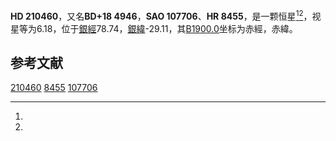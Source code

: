 {{Starbox begin
| name = HD 210460
}}
{{Starbox observe
| epoch = [[J2000.0|J2000.0]]
| constell = {{星座名待查}}<ref name=SIMBAD>{{cite web
 | url=http://simbad.u-strasbg.fr/simbad/sim-id?Ident=HR+8455
 | title=Pulsating variable Star
 | publisher=Centre de Données astronomiques de Strasbourg
 | work=SIMBAD
 | accessdate=2012-07-13
 | archive-date=2019-08-09
 | archive-url=https://web.archive.org/web/20190809074830/http://simbad.u-strasbg.fr/simbad/sim-id?Ident=HR+8455
 }}</ref><ref name=DATA>{{cite web
 | url=http://vizier.u-strasbg.fr/viz-bin/VizieR-5?-out.add=.&-source=5050&-corr=PK=HR&-out.max=9999&HR=8455
 | title=VizieR Detailed Page
 | accessdate=2012-07-13
 | archive-date=2016-03-04
 | archive-url=https://web.archive.org/web/20160304230630/http://vizier.u-strasbg.fr/viz-bin/VizieR-5?-out.add=.&-source=5050&-corr=PK=HR&-out.max=9999&HR=8455
 | dead-url=no
 }}</ref>
| 星官 = 
| ra = {{RA|22|10|19}}<ref name=SIMBAD /><ref name=DATA />
| dec = {{DEC|+19|37|1}}<ref name=SIMBAD /><ref name=DATA />
| appmag_v = 6.18<ref name=SIMBAD /><ref name=DATA />
}}
{{Starbox character
| class = G0V<ref name=SIMBAD /><ref name=DATA />
| b-v = 0.69<ref name=SIMBAD /><ref name=DATA />
| u-b = 0.17<ref name=SIMBAD /><ref name=DATA />
| r-i = <ref name=SIMBAD /><ref name=DATA />
| variable = 
}}
{{Starbox astrometry
| radial_v = 0.17
| prop_mo_ra = 22
| parallax = 
| p_error = 
}}
{{Starbox catalog
| names =BD+18 4946，[[SAO星表|SAO]] 107706，[[HD星表|HD]] 210460，[[HR星表|HR]] 8455}}
{{Starbox reference |Simbad=HR+8455}}
{{Starbox end}}

'''HD 210460'''，又名'''BD+18 4946'''，'''SAO 107706'''、'''HR 8455'''，是一颗恒星<ref name=SIMBAD /><ref name=DATA />，视星等为6.18，位于[[銀道座標系|銀經]]78.74，[[銀道座標系|銀緯]]-29.11，其[[B1900.0|B1900.0]]坐标为赤經{{RA|22|5|33}}，赤緯{{DEC|+19|-29.11|39}}。

== 参考文献 ==
{{reflist}}

{{star-stub}}

[[Category:HD和HDE天體|210460]]
[[Category:HR天體|8455]]
[[Category:SAO天體|107706]]